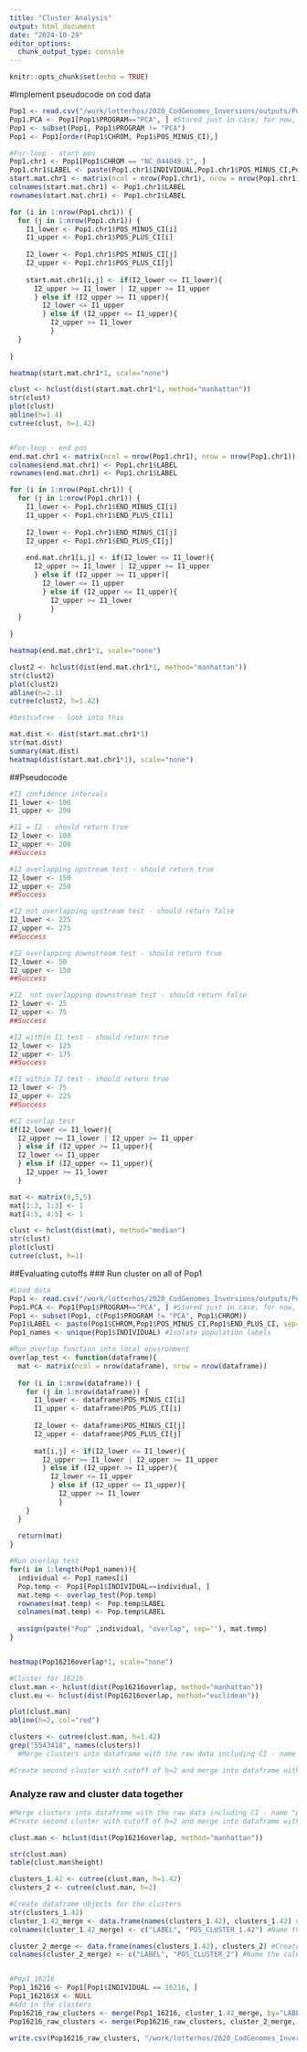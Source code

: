 ```yaml
---
title: "Cluster Analysis"
output: html_document
date: "2024-10-29"
editor_options: 
  chunk_output_type: console
---
```


```r
knitr::opts_chunk$set(echo = TRUE)

```

#Implement pseudocode on cod data
```r
Pop1 <- read.csv("/work/lotterhos/2020_CodGenomes_Inversions/outputs/Pop1_INV.csv")
Pop1.PCA <- Pop1[Pop1$PROGRAM=="PCA", ] #Stored just in case; for now, doing overlap test without PCA
Pop1 <- subset(Pop1, Pop1$PROGRAM != "PCA")
Pop1 <- Pop1[order(Pop1$CHROM, Pop1$POS_MINUS_CI),]

#For-loop - start pos
Pop1.chr1 <- Pop1[Pop1$CHROM == "NC_044048.1", ]
Pop1.chr1$LABEL <- paste(Pop1.chr1$INDIVIDUAL,Pop1.chr1$POS_MINUS_CI,Pop1.chr1$END_PLUS_CI, sep="_")
start.mat.chr1 <- matrix(ncol = nrow(Pop1.chr1), nrow = nrow(Pop1.chr1))
colnames(start.mat.chr1) <- Pop1.chr1$LABEL
rownames(start.mat.chr1) <- Pop1.chr1$LABEL

for (i in 1:nrow(Pop1.chr1)) {
  for (j in 1:nrow(Pop1.chr1)) {
    I1_lower <- Pop1.chr1$POS_MINUS_CI[i]
    I1_upper <- Pop1.chr1$POS_PLUS_CI[i]
    
    I2_lower <- Pop1.chr1$POS_MINUS_CI[j]
    I2_upper <- Pop1.chr1$POS_PLUS_CI[j]
    
    start.mat.chr1[i,j] <- if(I2_lower <= I1_lower){
      I2_upper >= I1_lower | I2_upper >= I1_upper
      } else if (I2_upper >= I1_upper){
        I2_lower <= I1_upper
        } else if (I2_upper <= I1_upper){
          I2_upper >= I1_lower
          }
  }
  
}

heatmap(start.mat.chr1*1, scale="none")

clust <- hclust(dist(start.mat.chr1*1, method="manhattan"))
str(clust) 
plot(clust)
abline(h=1.4)
cutree(clust, h=1.42)


#For-loop - end pos
end.mat.chr1 <- matrix(ncol = nrow(Pop1.chr1), nrow = nrow(Pop1.chr1))
colnames(end.mat.chr1) <- Pop1.chr1$LABEL
rownames(end.mat.chr1) <- Pop1.chr1$LABEL

for (i in 1:nrow(Pop1.chr1)) {
  for (j in 1:nrow(Pop1.chr1)) {
    I1_lower <- Pop1.chr1$END_MINUS_CI[i]
    I1_upper <- Pop1.chr1$END_PLUS_CI[i]
    
    I2_lower <- Pop1.chr1$END_MINUS_CI[j]
    I2_upper <- Pop1.chr1$END_PLUS_CI[j]
    
    end.mat.chr1[i,j] <- if(I2_lower <= I1_lower){
      I2_upper >= I1_lower | I2_upper >= I1_upper
      } else if (I2_upper >= I1_upper){
        I2_lower <= I1_upper
        } else if (I2_upper <= I1_upper){
          I2_upper >= I1_lower
          }
  }
  
}

heatmap(end.mat.chr1*1, scale="none")

clust2 <- hclust(dist(end.mat.chr1*1, method="manhattan"))
str(clust2) 
plot(clust2)
abline(h=2.1)
cutree(clust2, h=1.42)

#bestcutree - look into this

mat.dist <- dist(start.mat.chr1*1)
str(mat.dist)
summary(mat.dist)
heatmap(dist(start.mat.chr1*1), scale="none")
```

##Pseudocode

```r
#I1 confidence intervals
I1_lower <- 100
I1_upper <- 200

#I1 = I2 - should return true
I2_lower <- 100
I2_upper <- 200
##Success

#I2 overlapping upstream test - should return true
I2_lower <- 150
I2_upper <- 250
##Success

#I2 not overlapping upstream test - should return false
I2_lower <- 225
I2_upper <- 275
##Success

#I2 overlapping downstream test - should return true
I2_lower <- 50
I2_upper <- 150
##Success

#I2  not overlapping downstream test - should return false
I2_lower <- 25
I2_upper <- 75
##Success

#I2 within I1 test - should return true
I2_lower <- 125
I2_upper <- 175
##Success

#I1 within I2 test - should return true
I2_lower <- 75
I2_upper <- 225
##Success

#CI overlap test
if(I2_lower <= I1_lower){
  I2_upper >= I1_lower | I2_upper >= I1_upper
  } else if (I2_upper >= I1_upper){
  I2_lower <= I1_upper
  } else if (I2_upper <= I1_upper){
    I2_upper >= I1_lower
  }

```

```r
mat <- matrix(0,5,5)
mat[1:3, 1:3] <- 1
mat[4:5, 4:5] <- 1

clust <- hclust(dist(mat), method="median")
str(clust) 
plot(clust)
cutree(clust, h=1)

```

##Evaluating cutoffs
### Run cluster on all of Pop1
```r
#Load data
Pop1 <- read.csv("/work/lotterhos/2020_CodGenomes_Inversions/outputs/Pop1_INV.csv")
Pop1.PCA <- Pop1[Pop1$PROGRAM=="PCA", ] #Stored just in case; for now, doing overlap test without PCA
Pop1 <- subset(Pop1, c(Pop1$PROGRAM != "PCA", Pop1$CHROM))
Pop1$LABEL <- paste(Pop1$CHROM,Pop1$POS_MINUS_CI,Pop1$END_PLUS_CI, sep="_") #Add label
Pop1_names <- unique(Pop1$INDIVIDUAL) #Isolate population labels

#Run overlap function into local environment
overlap_test <- function(dataframe){
  mat <- matrix(ncol = nrow(dataframe), nrow = nrow(dataframe))
  
  for (i in 1:nrow(dataframe)) {
    for (j in 1:nrow(dataframe)) {
      I1_lower <- dataframe$POS_MINUS_CI[i]
      I1_upper <- dataframe$POS_PLUS_CI[i]
    
      I2_lower <- dataframe$POS_MINUS_CI[j]
      I2_upper <- dataframe$POS_PLUS_CI[j]
    
      mat[i,j] <- if(I2_lower <= I1_lower){
        I2_upper >= I1_lower | I2_upper >= I1_upper
        } else if (I2_upper >= I1_upper){
          I2_lower <= I1_upper
          } else if (I2_upper <= I1_upper){
            I2_upper >= I1_lower
            }
    }
  }
  
  return(mat)
}

#Run overlap test
for(i in 1:length(Pop1_names)){
  individual <- Pop1_names[i]
  Pop.temp <- Pop1[Pop1$INDIVIDUAL==individual, ]
  mat.temp <- overlap_test(Pop.temp)
  rownames(mat.temp) <- Pop.temp$LABEL
  colnames(mat.temp) <- Pop.temp$LABEL
  
  assign(paste("Pop" ,individual, "overlap", sep=''), mat.temp)
}


heatmap(Pop16216overlap*1, scale="none")

#Cluster for 16216
clust.man <- hclust(dist(Pop16216overlap, method="manhattan"))
clust.eu <- hclust(dist(Pop16216overlap, method="euclidean"))

plot(clust.man)
abline(h=2, col="red")

clusters <- cutree(clust.man, h=1.42)
grep("5543418", names(clusters))
  #Merge clusters into dataframe with the raw data including CI - name "pos-cluster-1.42" (or something equally informative)

#Create second cluster with cutoff of h=2 and merge into dataframe with raw data - name "pos-cluster-2"

```

### Analyze raw and cluster data together
```r
#Merge clusters into dataframe with the raw data including CI - name "pos-cluster-1.42" (or something equally informative)
#Create second cluster with cutoff of h=2 and merge into dataframe with raw data - name "pos-cluster-2"

clust.man <- hclust(dist(Pop16216overlap, method="manhattan"))

str(clust.man)
table(clust.man$height)

clusters_1.42 <- cutree(clust.man, h=1.42)
clusters_2 <- cutree(clust.man, h=2)

#Create dataframe objects for the clusters
str(clusters_1.42)
cluster_1.42_merge <- data.frame(names(clusters_1.42), clusters_1.42) #Create dataframe for clusters h=1.42
colnames(cluster_1.42_merge) <- c("LABEL", "POS_CLUSTER_1.42") #Name the columns to match format of Pop1 object

cluster_2_merge <- data.frame(names(clusters_1.42), clusters_2) #Create dataframe for clusters with h=2
colnames(cluster_2_merge) <- c("LABEL", "POS_CLUSTER_2") #Name the columns to match format of Pop1 object


#Pop1_16216
Pop1_16216 <- Pop1[Pop1$INDIVIDUAL == 16216, ]
Pop1_16216$X <- NULL
#Add in the clusters
Pop16216_raw_clusters <- merge(Pop1_16216, cluster_1.42_merge, by="LABEL")
Pop16216_raw_clusters <- merge(Pop16216_raw_clusters, cluster_2_merge, by="LABEL")

write.csv(Pop16216_raw_clusters, "/work/lotterhos/2020_CodGenomes_Inversions/outputs/Pop1_16216_clusters.csv")

```
